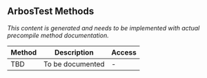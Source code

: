 ## ArbosTest Methods

*This content is generated and needs to be implemented with actual precompile method documentation.*

| Method | Description | Access |
|--------|-------------|--------|
| TBD | To be documented | - |
